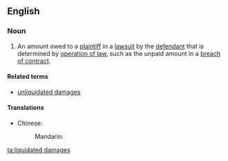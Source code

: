 ==English==
===Noun===
{{en-noun|head=[[liquidated]] [[damages]]|-}}
# {{context|legal}} An amount owed to a [[plaintiff]] in a [[lawsuit]] by the [[defendant]] that is determined by [[operation of law]], such as the unpaid amount in a [[breach of contract]].

====Related terms====
*[[unliquidated damages]]

====Translations====
{{trans-top|liquidated damages}}
* Chinese:
*: Mandarin: {{t|cmn|约定违约金|sc=Hani}}
{{trans-mid}}
{{trans-bottom}}

[[ta:liquidated damages]]